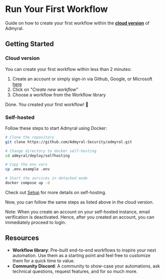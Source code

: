 # Run Your First Workflow

Guide on how to create your first workflow within the **[cloud version](https://admyral.dev/login)** of Admyral.


## Getting Started

### Cloud version

You can create your first workflow within less than 2 minutes: 

1. Create an account or simply sign-in via Github, Google, or Microsoft [here](https://admyral.dev/login)
2. Click on "*Create new workflow*"
3. Choose a workflow from the Workflow library 

Done. You created your first workflow! 🥳

### Self-hosted

Follow these steps to start Admyral using Docker:

```bash
# Clone the repository
git clone https://github.com/Admyral-Security/admyral.git

# Change directory to docker self-hosting
cd admyral/deploy/selfhosting

# Copy the env vars
cp .env.example .env

# Start the services in detached mode
docker compose up -d
```

Check out [Setup](https://docs.admyral.dev/setup/docker) for more details on self-hosting.

Now, you can follow the same steps as listed above in the cloud version.

Note: When you create an account on your self-hosted instance, email verification is deactivated. Hence, after you created an account, you can immediately proceed to login.



## Resources

* **Workflow library**: Pre-built end-to-end workflows to inspire your next automation. Use them as a starting point and feel free to customize them for a quick time to value.
* **Community Discord**: A community to show-case your automations, ask technical questions, request features, and for so much more.

